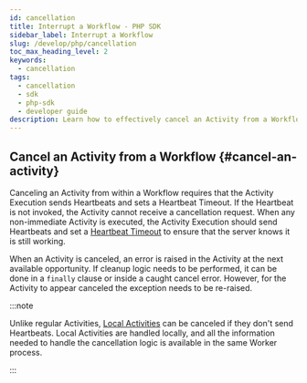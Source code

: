 ```yaml
---
id: cancellation
title: Interrupt a Workflow - PHP SDK
sidebar_label: Interrupt a Workflow
slug: /develop/php/cancellation
toc_max_heading_level: 2
keywords:
  - cancellation
tags:
  - cancellation
  - sdk
  - php-sdk
  - developer guide
description: Learn how to effectively cancel an Activity from a Workflow using Heartbeats and Heartbeat Timeouts. Discover the essential steps for handling Activity cancellations to ensure proper Workflow management.
---
```


## Cancel an Activity from a Workflow {#cancel-an-activity}

Canceling an Activity from within a Workflow requires that the Activity Execution sends Heartbeats and sets a Heartbeat Timeout.
If the Heartbeat is not invoked, the Activity cannot receive a cancellation request.
When any non-immediate Activity is executed, the Activity Execution should send Heartbeats and set a [Heartbeat Timeout](/encyclopedia/detecting-activity-failures#heartbeat-timeout) to ensure that the server knows it is still working.

When an Activity is canceled, an error is raised in the Activity at the next available opportunity.
If cleanup logic needs to be performed, it can be done in a `finally` clause or inside a caught cancel error.
However, for the Activity to appear canceled the exception needs to be re-raised.

:::note

Unlike regular Activities, [Local Activities](/activities#local-activity) can be canceled if they don't send Heartbeats.
Local Activities are handled locally, and all the information needed to handle the cancellation logic is available in the same Worker process.

:::
